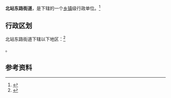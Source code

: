 {{中国乡级行政区|65/01/04/007/000}}

'''北站东路街道'''，是{{PRC admin/fullname|65/01/04/007/000|3}}下辖的一个[[乡镇|乡镇]]级行政单位。<ref>{{PRC admin/ref sgc|{{PRC admin/parent|65/01/04/007/000}}}}</ref>

== 行政区划 ==

北站东路街道下辖以下地区：<ref>{{PRC admin/ref sgc|65/01/04/007/000}}</ref>

{{PRC admin/children|65/01/04/007/000}}。

== 参考资料 ==

{{reflist}}

{{行政区划小作品}}
{{PRC admin/navcat|65/01/04/007/000}}